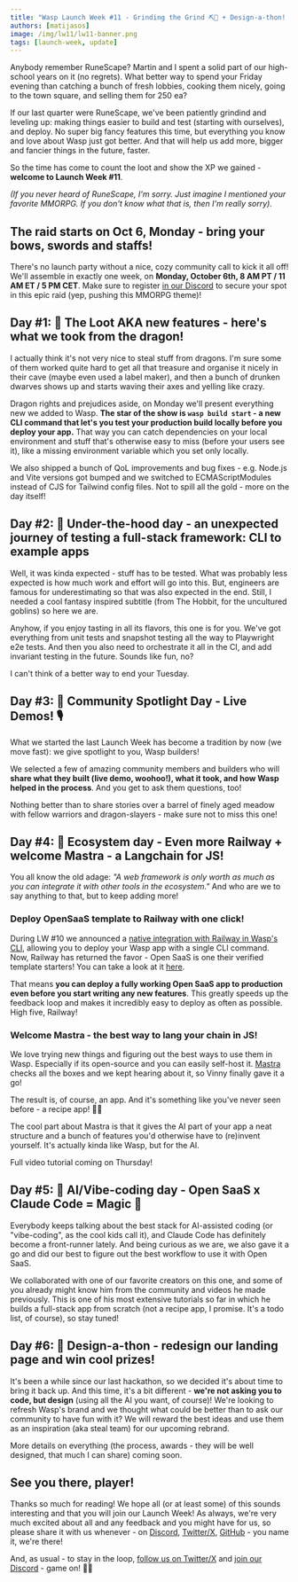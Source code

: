 ```yaml
---
title: "Wasp Launch Week #11 - Grinding the Grind ⛏️💎 + Design-a-thon! 🎨 "
authors: [matijasos]
image: /img/lw11/lw11-banner.png
tags: [launch-week, update]
---
```




<ImgWithCaption
    alt="Launch Week 11 is here"
    source="img/lw11/lw11-banner.png"
/>

Anybody remember RuneScape? Martin and I spent a solid part of our high-school years on it (no regrets). What better way to spend your Friday evening than catching a bunch of fresh lobbies, cooking them nicely, going to the town square, and selling them for 250 ea?

If our last quarter were RuneScape, we've been patiently grindind and leveling up: making things easier to build and test (starting with ourselves), and deploy. No super big fancy features this time, but everything you know and love about Wasp just got better. And that will help us add more, bigger and fancier things in the future, faster.

So the time has come to count the loot and show the XP we gained - **welcome to Launch Week #11**.

*(If you never heard of RuneScape, I'm sorry. Just imagine I mentioned your favorite MMORPG. If you don't know what that is, then I'm really sorry).*

<ImgWithCaption
    alt="RuneScape sales"
    source="img/lw11/runescape-sales.webp"
    caption="Ah, these were the days. I still remember my fingers getting sore from constantly typing the same thing."
/>

## The raid starts on Oct 6, Monday - bring your bows, swords and staffs!

There's no launch party without a nice, cozy community call to kick it all off! We'll assemble in exactly one week, on **Monday, October 6th, 8 AM PT / 11 AM ET / 5 PM CET**. Make sure to register [in our Discord](https://discord.gg/yeyPb6Rk?event=1421153157215424764) to secure your spot in this epic raid (yep, pushing this MMORPG theme)!

<ImgWithCaption
    alt="Event instructions"
    source="img/lw11/lw11-register.png"
    caption="I'll see you there, fellow adventurer."
/>

## **Day #1: 🐲 The Loot AKA new features** - here's what we took from the dragon!

I actually think it's not very nice to steal stuff from dragons. I'm sure some of them worked quite hard to get all that treasure and organise it nicely in their cave (maybe even used a label maker), and then a bunch of drunken dwarves shows up and starts waving their axes and yelling like crazy.

Dragon rights and prejudices aside, on Monday we'll present everything new we added to Wasp. **The star of the show is `wasp build start` - a new CLI command that let's you test your production build locally before you deploy your app.** That way you can catch dependencies on your local environment and stuff that's otherwise easy to miss (before your users see it), like a missing environment variable which you set only locally.

<ImgWithCaption
    alt="Wasp build start"
    source="img/lw11/wasp-build-start.png"
/>

We also shipped a bunch of QoL improvements and bug fixes - e.g. Node.js and Vite versions got bumped and we switched to ECMAScriptModules instead of CJS for Tailwind config files. Not to spill all the gold - more on the day itself!

## **Day #2: 🔧 Under-the-hood day** - an unexpected journey of testing a full-stack framework: CLI to example apps

Well, it was kinda expected - stuff has to be tested. What was probably less expected is how much work and effort will go into this. But, engineers are famous for underestimating so that was also expected in the end. Still, I needed a cool fantasy inspired subtitle (from The Hobbit, for the uncultured goblins) so here we are.

Anyhow, if you enjoy tasting in all its flavors, this one is for you. We've got everything from unit tests and snapshot testing all the way to Playwright e2e tests. And then you also need to orchestrate it all in the CI, and add invariant testing in the future. Sounds like fun, no?

<ImgWithCaption
    alt="Testing meme"
    source="img/lw11/testing-meme.png"
    caption="Can you believe I used no AI to create this meme?"
/>

I can't think of a better way to end your Tuesday.


## **Day #3: 🔦 Community Spotlight Day** - Live Demos! 🎙️

<ImgWithCaption
    alt="I love wasp testimonial"
    source="img/lw11/rachie-testimonial.jpg"
    caption="And we love you back, rachie cakies. More than you can ever know."
    width="500px"
/>

What we started the last Launch Week has become a tradition by now (we move fast): we give spotlight to you, Wasp builders!

We selected a few of amazing community members and builders who will **share what they built (live demo, woohoo!), what it took, and how Wasp helped in the process**. And you get to ask them questions, too!

Nothing better than to share stories over a barrel of finely aged meadow with fellow warriors and dragon-slayers - make sure not to miss this one!

<ImgWithCaption
    alt="I love wasp testimonial"
    source="img/lw11/dwarves-cheers.gif"
    caption="Friday night after you've successfully pushed to prod"
/>


## **Day #4: 🧩 Ecosystem day** - Even more Railway + welcome Mastra - a Langchain for JS! 

<ImgWithCaption
    alt="I love wasp testimonial"
    source="img/lw11/wasp-mastra-railway.png"
/>

You all know the old adage: *"A web framework is only worth as much as you can integrate it with other tools in the ecosystem."* And who are we to say anything to that, but to keep adding more!

### Deploy OpenSaaS template to Railway with one click!

During LW #10 we announced a [native integration with Railway in Wasp's CLI](/docs/deployment/deployment-methods/wasp-deploy/railway), allowing you to deploy your Wasp app with a single CLI command. Now, Railway has returned the favor - Open SaaS is one their verified template starters! You can take a look at it [here](https://railway.com/deploy/open-saas).

<ImgWithCaption
    alt="Open SaaS on Railway"
    source="img/lw11/opensaas-railway.png"
/>

That means **you can deploy a fully working Open SaaS app to production even before you start writing any new features**. This greatly speeds up the feedback loop and makes it incredibly easy to deploy as often as possible. High five, Railway!

### Welcome Mastra - the best way to lang your chain in JS!

We love trying new things and figuring out the best ways to use them in Wasp. Especially if its open-source and you can easily self-host it. [Mastra](https://mastra.ai/) checks all the boxes and we kept hearing about it, so Vinny finally gave it a go!

The result is, of course, an app. And it's something like you've never seen before - a recipe app! 🤯🤯

<ImgWithCaption
    alt="Wasp x Mastra"
    source="img/lw11/wasp-mastra.png"
/>

The cool part about Mastra is that it gives the AI part of your app a neat structure and a bunch of features you'd otherwise have to (re)invent yourself. It's actually kinda like Wasp, but for the AI.

Full video tutorial coming on Thursday!

## **Day #5: 🤖 AI/Vibe-coding day** - Open SaaS x Claude Code = Magic 🧙

<ImgWithCaption
    alt="Open SaaS x Claude Code"
    source="img/lw11/os-cc.png"
    width="500px"
/>

Everybody keeps talking about the best stack for AI-assisted coding (or "vibe-coding", as the cool kids call it), and Claude Code has definitely become a front-runner lately. And being curious as we are, we also gave it a go and did our best to figure out the best workflow to use it with Open SaaS.

We collaborated with one of our favorite creators on this one, and some of you already might know him from the community and videos he made previously. This is one of his most extensive tutorials so far in which he builds a full-stack app from scratch (not a recipe app, I promise. It's a todo list, of course), so stay tuned!

## **Day #6: 🎨 Design-a-thon** - redesign our landing page and win cool prizes!

<ImgWithCaption
    alt="Design-a-thon"
    source="img/lw11/wasp-artest.png"
    width="500px"
/>

It's been a while since our last hackathon, so we decided it's about time to bring it back up. And this time, it's a bit different - **we're not asking you to code, but design** (using all the AI you want, of course)! We're looking to refresh Wasp's brand and we thought what could be better than to ask our community to have fun with it? We will reward the best ideas and use them as an inspiration (aka steal team) for our upcoming rebrand.

More details on everything (the process, awards - they will be well designed, that much I can share) coming soon.

## See you there, player!

<ImgWithCaption
    alt="See you"
    source="img/lw11/ninja.gif"
    caption="Smash that 'Interested' button in our Discord invite"
/>

Thanks so much for reading! We hope all (or at least some) of this sounds interesting and that you will join our Launch Week! As always, we're very much excited about all and any feedback and you might have for us, so please share it with us whenever - on [Discord](https://discord.com/invite/rzdnErX), [Twitter/X](https://x.com/WaspLang), [GitHub](https://github.com/wasp-lang/wasp) - you name it, we're there!


And, as usual - to stay in the loop, [follow us on Twitter/X](https://twitter.com/WaspLang) and [join our Discord](https://discord.gg/rzdnErX) - game on! 🐝🐝
